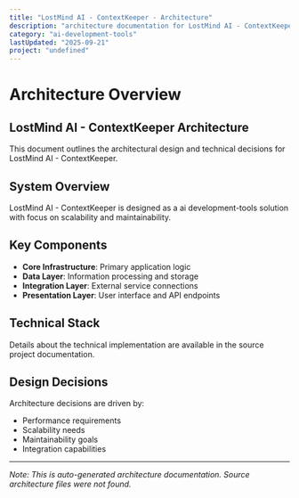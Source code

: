 ```yaml
---
title: "LostMind AI - ContextKeeper - Architecture"
description: "architecture documentation for LostMind AI - ContextKeeper"
category: "ai-development-tools"
lastUpdated: "2025-09-21"
project: "undefined"
---
```


# Architecture Overview

## LostMind AI - ContextKeeper Architecture

This document outlines the architectural design and technical decisions for LostMind AI - ContextKeeper.

## System Overview

LostMind AI - ContextKeeper is designed as a ai development-tools solution with focus on scalability and maintainability.

## Key Components

- **Core Infrastructure**: Primary application logic
- **Data Layer**: Information processing and storage
- **Integration Layer**: External service connections
- **Presentation Layer**: User interface and API endpoints

## Technical Stack

Details about the technical implementation are available in the source project documentation.

## Design Decisions

Architecture decisions are driven by:
- Performance requirements
- Scalability needs
- Maintainability goals
- Integration capabilities

---

*Note: This is auto-generated architecture documentation. Source architecture files were not found.*